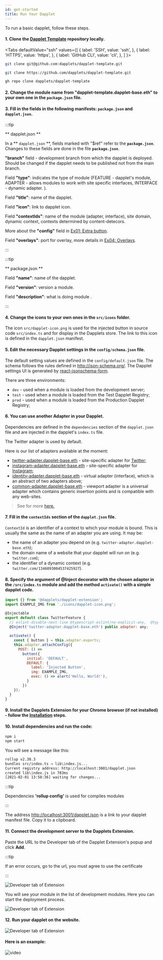 ```yaml
---
id: get-started
title: Run Your Dapplet
---
```



To run a basic dapplet, follow these steps.

#### 1. Clone the [Dapplet Template](https://github.com/dapplets/dapplet-template) repository locally.

<Tabs
  defaultValue="ssh"
  values={[
    { label: 'SSH', value: 'ssh', },
    { label: 'HTTPS', value: 'https', },
    { label: 'GitHub CLI', value: 'cli', },
  ]
}>
<TabItem value="ssh">

```bash
git clone git@github.com:dapplets/dapplet-template.git
```

</TabItem>
<TabItem value="https">

```bash
git clone https://github.com/dapplets/dapplet-template.git
```

</TabItem>
<TabItem value="cli">

```bash
gh repo clone dapplets/dapplet-template
```

</TabItem>
</Tabs>


#### 2. Change the module name from "dapplet-template.dapplet-base.eth" to your own one in the `package.json` file.

#### 3. Fill in the fields in the following manifests: `package.json` and `dapplet.json`.

:::tip

** dapplet.json **

In a ** `dapplet.json` **, fields marked with "$ref" refer to the **`package.json`**. Changes to these fields are done in the file **`package.json`**.

**"branch"** field - development branch from which the dapplet is deployed. Should be changed if the dapplet needs to be published not from the main branch.

Field **"type"**: indicates the type of module (FEATURE - dapplet's module, ADAPTER - allows modules to work with site specific interfaces, INTERFACE - dynamic adapter. ).

Field **"title"**: name of the dapplet.

Field **"icon"**: link to dapplet icon.

Field  **"contextIds"**: name of the module (adapter, interface), site domain, dynamic context, contexts determined by content-detecors.

More about the **"config"** field in [Ex01: Extra button](/docs/extra-button).

Field **"overlays"**: port for overlay, more details in [Ex04: Overlays](/docs/overlays).

:::

:::tip

**  package.json **

Field **"name"**: name of the dapplet.

Field **"version"**: version a module.

Field **"description"**: what is doing module .


:::

#### 4. Change the icons to your own ones in the `src/icons` folder.

The icon `src/dapplet-icon.png` is used for the injected button in source code `src/index.ts` and for display in the Dapplets store. The link to this icon is defined in the `dapplet.json` manifest.

#### 5. Edit the necessary Dapplet settings in the `config/schema.json` file.
   The default setting values are defined in the `config/default.json` file.
   The schema follows the rules defined in http://json-schema.org/.
   The Dapplet settings UI is generated by [react-jsonschema-form](https://react-jsonschema-form.readthedocs.io/en/latest/usage/single/).

There are three environments:

- `dev` - used when a module is loaded from the development server;
- `test` - used when a module is loaded from the Test Dapplet Registry;
- `prod` - used when a module is loaded from the Production Dapplet Registry;

#### 6. You can use another Adapter in your Dapplet.

Dependencies are defined in the `dependencies` section of the `dapplet.json` file and are injected in the dapplet's `index.ts` file.

The Twitter adapter is used by default.

Here is our list of adapters available at the moment:

- [twitter-adapter.dapplet-base.eth](https://github.com/dapplets/dapplet-modules/tree/master/packages/twitter-adapter) - site-specific adapter for [Twitter](https://twitter.com);
- [instagram-adapter.dapplet-base.eth](https://github.com/dapplets/dapplet-modules/tree/master/packages/instagram-adapter) - site-specific adapter for [Instagram](https://instagram.com);
- [identity-adapter.dapplet-base.eth](https://github.com/dapplets/dapplet-modules/tree/master/packages/identity-adapter) - virtual adapter (interface), which is an abstract of two adapters above;
- [common-adapter.dapplet-base.eth](https://github.com/dapplets/dapplet-modules/tree/master/packages/common-adapter) - viewport adapter is a universal adapter which contains generic insertion points and is compatible with any web-sites.

> See for more [here.](/docs/adapters-docs-list)

#### 7. Fill in the `contextIds` section of the `dapplet.json` file.

`ContextId` is an identifier of a context to which your module is bound. This is usually the same as the name of an adapter you are using. It may be:

- the name of an adapter you depend on (e.g. `twitter-adapter.dapplet-base.eth`);
- the domain name of a website that your dapplet will run on (e.g. `twitter.com`);
- the identifier of a dynamic context (e.g. `twitter.com/1346093004537425927`).

#### 8. Specify the argument of @Inject decorator with the chosen adapter in the `/src/index.ts` module and add the method `activate()` with a simple dapplet code.

```js
import {} from '@dapplets/dapplet-extension';
import EXAMPLE_IMG from './icons/dapplet-icon.png';

@Injectable
export default class TwitterFeature {
  // eslint-disable-next-line @typescript-eslint/no-explicit-any,  @typescript-eslint/explicit-module-boundary-types
  @Inject('twitter-adapter.dapplet-base.eth') public adapter: any;
  
  activate() {
    const { button } = this.adapter.exports;
    this.adapter.attachConfig({
      POST: () =>
        button({
          initial: 'DEFAULT',
          DEFAULT: {
            label: 'Injected Button',
            img: EXAMPLE_IMG,
            exec: () => alert('Hello, World!'),
          }
        })
    });
  }
}
```

#### 9. Install the Dapplets Extension for your Chrome browser (if not installed) - follow the [Installation](/docs/installation) steps.

#### 10. Install dependencies and run the code:
```bash
npm i
npm start
```

You will see a message like this:

```bash
rollup v2.38.3
bundles src/index.ts → lib\index.js...
Current registry address: http://localhost:3001/dapplet.json
created lib\index.js in 783ms
[2021-02-01 13:58:36] waiting for changes...
```

:::tip

Dependencies **'rollup config'** is used for compiles modules

:::

The address [http://localhost:3001/dapplet.json](http://localhost:3001/dapplet.json) is a link to your dapplet manifest file. Copy it to a clipboard.

#### 11. Connect the development server to the Dapplets Extension.

Paste the URL to the Developer tab of the Dapplet Extension's popup and click **Add**.

:::tip

If an error occurs, go to the url, you must agree to use the certificate

:::

![Developer tab of Extension](/img/gs_1.png)

You will see your module in the list of development modules. Here you can start the deployment process.

![Developer tab of Extension](/img/gs_2.png)

#### 12. Run your dapplet on the website.

![Developer tab of Extension](/img/pub_10.png)

#### Here is an example:

![video](/video/get_start.gif)
